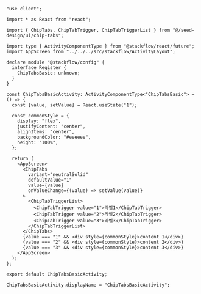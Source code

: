 ```tsx copy
"use client";

import * as React from "react";

import { ChipTabs, ChipTabTrigger, ChipTabTriggerList } from "@/seed-design/ui/chip-tabs";

import type { ActivityComponentType } from "@stackflow/react/future";
import AppScreen from "../../../src/stackflow/ActivityLayout";

declare module "@stackflow/config" {
  interface Register {
    ChipTabsBasic: unknown;
  }
}

const ChipTabsBasicActivity: ActivityComponentType<"ChipTabsBasic"> = () => {
  const [value, setValue] = React.useState("1");

  const commonStyle = {
    display: "flex",
    justifyContent: "center",
    alignItems: "center",
    backgroundColor: "#eeeeee",
    height: "100%",
  };

  return (
    <AppScreen>
      <ChipTabs
        variant="neutralSolid"
        defaultValue="1"
        value={value}
        onValueChange={(value) => setValue(value)}
      >
        <ChipTabTriggerList>
          <ChipTabTrigger value="1">라벨1</ChipTabTrigger>
          <ChipTabTrigger value="2">라벨2</ChipTabTrigger>
          <ChipTabTrigger value="3">라벨3</ChipTabTrigger>
        </ChipTabTriggerList>
      </ChipTabs>
      {value === "1" && <div style={commonStyle}>content 1</div>}
      {value === "2" && <div style={commonStyle}>content 2</div>}
      {value === "3" && <div style={commonStyle}>content 3</div>}
    </AppScreen>
  );
};

export default ChipTabsBasicActivity;

ChipTabsBasicActivity.displayName = "ChipTabsBasicActivity";

```
